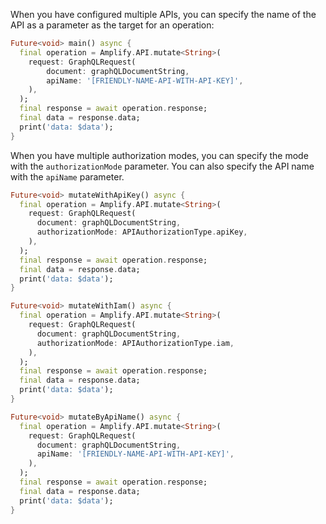 <BlockSwitcher>

<Block name="Stable (Mobile)">

  When you have configured multiple APIs, you can specify the name of the API as a parameter as the target for an operation:

  ```dart
  Future<void> main() async {
    final operation = Amplify.API.mutate<String>(
      request: GraphQLRequest(
          document: graphQLDocumentString,
          apiName: '[FRIENDLY-NAME-API-WITH-API-KEY]',
      ),
    );
    final response = await operation.response;
    final data = response.data;
    print('data: $data');
  }
  ```

</Block>

<Block name="Developer Preview (Mobile, Web & Desktop)">

  When you have multiple authorization modes, you can specify the mode with the `authorizationMode` parameter. You can also specify the API name with the `apiName` parameter.

  ```dart
  Future<void> mutateWithApiKey() async {
    final operation = Amplify.API.mutate<String>(
      request: GraphQLRequest(
        document: graphQLDocumentString,
        authorizationMode: APIAuthorizationType.apiKey,
      ),
    );
    final response = await operation.response;
    final data = response.data;
    print('data: $data');
  }

  Future<void> mutateWithIam() async {
    final operation = Amplify.API.mutate<String>(
      request: GraphQLRequest(
        document: graphQLDocumentString,
        authorizationMode: APIAuthorizationType.iam,
      ),
    );
    final response = await operation.response;
    final data = response.data;
    print('data: $data');
  }

  Future<void> mutateByApiName() async {
    final operation = Amplify.API.mutate<String>(
      request: GraphQLRequest(
        document: graphQLDocumentString,
        apiName: '[FRIENDLY-NAME-API-WITH-API-KEY]',
      ),
    );
    final response = await operation.response;
    final data = response.data;
    print('data: $data');
  }
  ```

</Block>

</BlockSwitcher>
